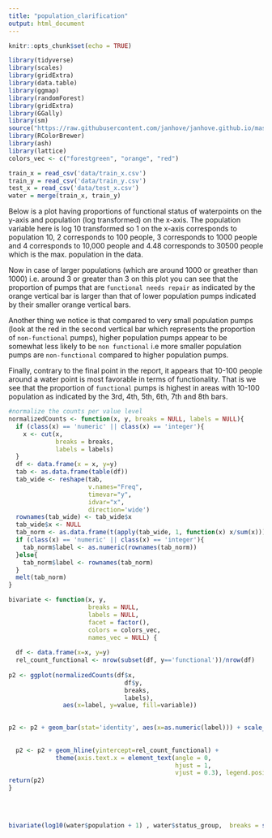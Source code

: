 ```yaml
---
title: "population_clarification"
output: html_document
---
```


```r
knitr::opts_chunk$set(echo = TRUE)
```

```r
library(tidyverse)
library(scales)
library(gridExtra)
library(data.table)
library(ggmap)
library(randomForest)
library(gridExtra)
library(GGally)
library(sm)
source("https://raw.githubusercontent.com/janhove/janhove.github.io/master/RCode/sortLvls.R")
library(RColorBrewer)
library(ash)
library(lattice)
colors_vec <- c("forestgreen", "orange", "red")
```

```r
train_x = read_csv('data/train_x.csv')
train_y = read_csv('data/train_y.csv')
test_x = read_csv('data/test_x.csv')
water = merge(train_x, train_y)
```

Below is a plot having proportions of functional status of waterpoints on the y-axis and   population (log transformed) on the x-axis. The population variable here is log 10 transformed so 1 on the x-axis corresponds to population 10, 2 corresponds to 100 people, 3 corresponds to 1000 people and 4 corresponds to 10,000 people and 4.48 corresponds to 30500 people which is the max. population in the data. 

Now in case of larger populations (which are around 1000 or greather than 1000) i.e. around 3 or greater than 3 on this plot you can see that the proportion of pumps that are `functional needs repair` as indicated by the orange vertical bar is larger than that of lower population pumps indicated by their smaller orange vertical bars.

Another thing we notice is that compared to very small population pumps (look at the red in the second vertical bar which represents the proportion of `non-functional` pumps), higher population pumps appear to be somewhat less likely to be `non functional` i.e more smaller population pumps are `non-functional` compared to higher population pumps.

Finally, contrary to the final point in the report, it appears that 10-100 people around a water point is most favorable in terms of functionality. That is we see that the proportion of `functional` pumps is highest in areas with 10-100 population as indicated by the 3rd, 4th, 5th, 6th, 7th and 8th bars.

```r
#normalize the counts per value level
normalizedCounts <- function(x, y, breaks = NULL, labels = NULL){
  if (class(x) == 'numeric' || class(x) == 'integer'){
    x <- cut(x, 
             breaks = breaks, 
             labels = labels)
  }
  df <- data.frame(x = x, y=y)
  tab <- as.data.frame(table(df))
  tab_wide <- reshape(tab, 
                      v.names="Freq", 
                      timevar="y", 
                      idvar="x", 
                      direction='wide')
  rownames(tab_wide) <- tab_wide$x
  tab_wide$x <- NULL
  tab_norm <- as.data.frame(t(apply(tab_wide, 1, function(x) x/sum(x))))
  if (class(x) == 'numeric' || class(x) == 'integer'){
    tab_norm$label <- as.numeric(rownames(tab_norm))
  }else{
    tab_norm$label <- rownames(tab_norm)
  }
  melt(tab_norm)
}

bivariate <- function(x, y, 
                      breaks = NULL, 
                      labels = NULL, 
                      facet = factor(), 
                      colors = colors_vec, 
                      names_vec = NULL) {
  
  df <- data.frame(x=x, y=y)
  rel_count_functional <- nrow(subset(df, y=='functional'))/nrow(df)
  
p2 <- ggplot(normalizedCounts(df$x, 
                                df$y,
                                breaks,
                                labels), 
               aes(x=label, y=value, fill=variable)) 
  

p2 <- p2 + geom_bar(stat='identity', aes(x=as.numeric(label))) + scale_x_continuous()
  
 
  p2 <- p2 + geom_hline(yintercept=rel_count_functional) +
             theme(axis.text.x = element_text(angle = 0, 
                                              hjust = 1, 
                                              vjust = 0.3), legend.position="right") +  scale_fill_manual(values= c("forestgreen", "orange", "red")) 
return(p2)  
}
  
  
            
```

```r
bivariate(log10(water$population + 1) , water$status_group,  breaks = seq(-0.25, 4.7, by = 0.25), labels = seq(-0, 4.7, by = 0.25))
```

